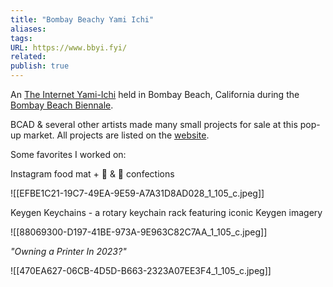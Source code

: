 ```yaml
---
title: "Bombay Beachy Yami Ichi"
aliases: 
tags: 
URL: https://www.bbyi.fyi/
related: 
publish: true
---
```


An [The Internet Yami-Ichi](http://yami-ichi.biz/) held in Bombay Beach, California during the [Bombay Beach Biennale](https://www.bombaybeachbiennale.org/).

BCAD & several other artists made many small projects for sale at this pop-up market. All projects are listed on the [website](https://www.bbyi.fyi/).

Some favorites I worked on:

Instagram food mat + 🍑 & 🍆 confections

![[EFBE1C21-19C7-49EA-9E59-A7A31D8AD028_1_105_c.jpeg]]

Keygen Keychains - a rotary keychain rack featuring iconic Keygen imagery 

![[88069300-D197-41BE-973A-9E963C82C7AA_1_105_c.jpeg]]

*"Owning a Printer In 2023?"*

![[470EA627-06CB-4D5D-B663-2323A07EE3F4_1_105_c.jpeg]]